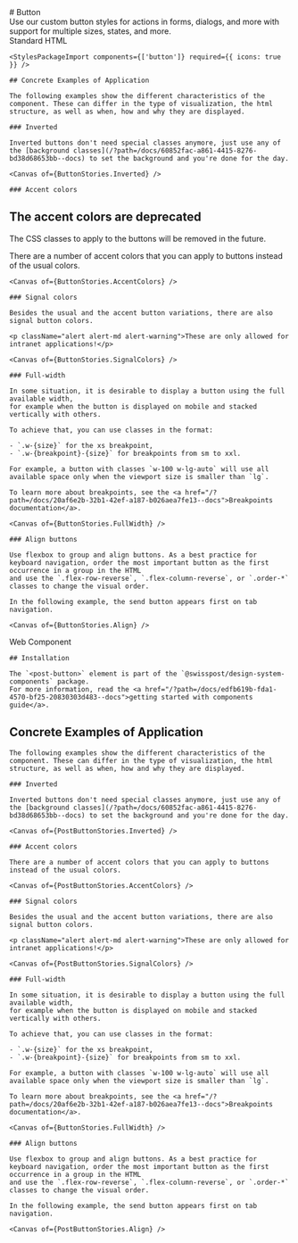 
<Meta of={ButtonStories} />

<div className="docs-title">
  # Button

  <nav>
    <link-design of={JSON.stringify(ButtonStories)}></link-design>
  </nav>
</div>

<div className="lead">
  Use our custom button styles for actions in forms, dialogs, and more with support for multiple
  sizes, states, and more.
</div>

<PostTabs>
  <PostTabHeader slot="tabs" panel="standardHTML">Standard HTML</PostTabHeader>
  <PostTabPanel name="standardHTML">
    <Canvas sourceState="shown" of={ButtonStories.Default} />
    <div className="hide-col-default">
      <Controls of={ButtonStories.Default} />
    </div>

    <StylesPackageImport components={['button']} required={{ icons: true }} />

    ## Concrete Examples of Application

    The following examples show the different characteristics of the component. These can differ in the type of visualization, the html structure, as well as when, how and why they are displayed.

    ### Inverted

    Inverted buttons don't need special classes anymore, just use any of the [background classes](/?path=/docs/60852fac-a861-4415-8276-bd38d68653bb--docs) to set the background and you're done for the day.

    <Canvas of={ButtonStories.Inverted} />

    ### Accent colors

<div className="alert alert-md alert-warning">
  <h2 className="alert-heading">The accent colors are deprecated</h2>
  <p>The CSS classes to apply to the buttons will be removed in the future.</p>
</div>

There are a number of accent colors that you can apply to buttons instead of the usual colors.

    <Canvas of={ButtonStories.AccentColors} />

    ### Signal colors

    Besides the usual and the accent button variations, there are also signal button colors.

    <p className="alert alert-md alert-warning">These are only allowed for intranet applications!</p>

    <Canvas of={ButtonStories.SignalColors} />

    ### Full-width

    In some situation, it is desirable to display a button using the full available width,
    for example when the button is displayed on mobile and stacked vertically with others.

    To achieve that, you can use classes in the format:

    - `.w-{size}` for the xs breakpoint,
    - `.w-{breakpoint}-{size}` for breakpoints from sm to xxl.

    For example, a button with classes `w-100 w-lg-auto` will use all available space only when the viewport size is smaller than `lg`.

    To learn more about breakpoints, see the <a href="/?path=/docs/20af6e2b-32b1-42ef-a187-b026aea7fe13--docs">Breakpoints documentation</a>.

    <Canvas of={ButtonStories.FullWidth} />

    ### Align buttons

    Use flexbox to group and align buttons. As a best practice for keyboard navigation, order the most important button as the first occurrence in a group in the HTML
    and use the `.flex-row-reverse`, `.flex-column-reverse`, or `.order-*` classes to change the visual order.

    In the following example, the send button appears first on tab navigation.

    <Canvas of={ButtonStories.Align} />
  </PostTabPanel>

  <PostTabHeader slot="tabs" panel="webcomponent">Web Component</PostTabHeader>
  <PostTabPanel name="webcomponent">
    <Canvas sourceState="shown" of={PostButtonStories.Default} />
    <Controls of={PostButtonStories.Default} />


    ## Installation

    The `<post-button>` element is part of the `@swisspost/design-system-components` package.
    For more information, read the <a href="/?path=/docs/edfb619b-fda1-4570-bf25-20830303d483--docs">getting started with components guide</a>.

  ## Concrete Examples of Application

    The following examples show the different characteristics of the component. These can differ in the type of visualization, the html structure, as well as when, how and why they are displayed.

    ### Inverted

    Inverted buttons don't need special classes anymore, just use any of the [background classes](/?path=/docs/60852fac-a861-4415-8276-bd38d68653bb--docs) to set the background and you're done for the day.

    <Canvas of={PostButtonStories.Inverted} />

    ### Accent colors

    There are a number of accent colors that you can apply to buttons instead of the usual colors.

    <Canvas of={PostButtonStories.AccentColors} />

    ### Signal colors

    Besides the usual and the accent button variations, there are also signal button colors.

    <p className="alert alert-md alert-warning">These are only allowed for intranet applications!</p>

    <Canvas of={PostButtonStories.SignalColors} />

    ### Full-width

    In some situation, it is desirable to display a button using the full available width,
    for example when the button is displayed on mobile and stacked vertically with others.

    To achieve that, you can use classes in the format:

    - `.w-{size}` for the xs breakpoint,
    - `.w-{breakpoint}-{size}` for breakpoints from sm to xxl.

    For example, a button with classes `w-100 w-lg-auto` will use all available space only when the viewport size is smaller than `lg`.

    To learn more about breakpoints, see the <a href="/?path=/docs/20af6e2b-32b1-42ef-a187-b026aea7fe13--docs">Breakpoints documentation</a>.

    <Canvas of={ButtonStories.FullWidth} />

    ### Align buttons

    Use flexbox to group and align buttons. As a best practice for keyboard navigation, order the most important button as the first occurrence in a group in the HTML
    and use the `.flex-row-reverse`, `.flex-column-reverse`, or `.order-*` classes to change the visual order.

    In the following example, the send button appears first on tab navigation.

    <Canvas of={PostButtonStories.Align} />
  </PostTabPanel>
</PostTabs>
